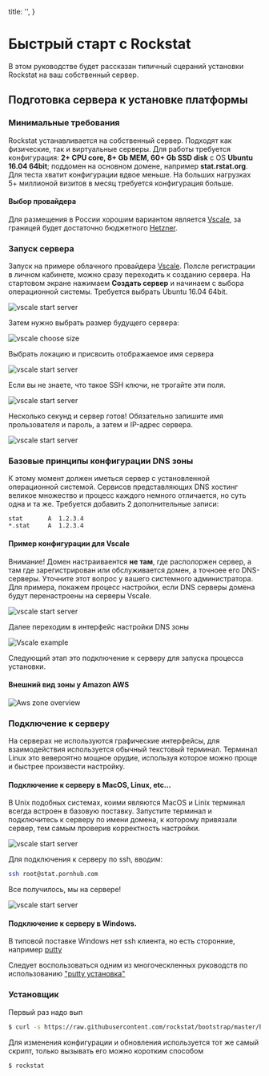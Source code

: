 
  title: '',
}

# Быстрый старт с Rockstat

<Tip>
В этом руководстве будет рассказан типичный сцераний установки Rockstat на ваш собственный сервер.
</Tip>

## Подготовка сервера к установке платформы

### Минимальные требования

Rockstat устанавливается на собственный сервер. Подходят как физические, так и виртуальные серверы.
Для работы требуется конфигурация: **2+ CPU core, 8+ Gb MEM, 60+ Gb SSD disk** с OS **Ubuntu 16.04 64bit**;
поддомен на основном домене, например **stat.rstat.org**. Для теста хватит конфигурации вдвое меньше.
На больших нагрузках 5+ миллионой визитов в месяц требуется конфигурация больше.

#### Выбор провайдера

Для размещения в России хорошим вариантом является [Vscale](https://vscale?utm_source=rock.st),
за границей будет достаточно бюджетного [Hetzner](https://hetzner.de?utm_source=rock.st).

### Запуск сервера

Запуск на примере облачного провайдера [Vscale](https://vscale.io/?utm_source=rock.st).
Полсле регистрации в личном кабинете, можно сразу переходить к созданию сервера.
На стартовом экране нажимаем **Создать сервер** и начинаем с выбора операционной системы.
Требуется выбрать Ubuntu 16.04 64bit.

![vscale start server](/static/images/docs/setup/start_server_vscale.jpg)

Затем нужно выбрать размер будущего сервера:

![vscale choose size](/static/images/docs/setup/choose_size_vscale.jpg)

Выбрать локацию и присвоить отображаемое имя сервера

![vscale start server](/static/images/docs/setup/vscale_location_hostname.jpg)

Если вы не знаете, что такое SSH ключи, не трогайте эти поля.

![vscale start server](/static/images/docs/setup/vscale_finish_create.jpg)


Несколько секунд и сервер готов! Обязательно запишите имя прользователя и пароль, а затем и IP-адрес сервера.

![vscale start server](/static/images/docs/setup/vscale_server_ready.jpg)

### Базовые принципы конфигурации DNS зоны

К этому момент должен иметься сервер с установленной операционной системой.
Сервисов представляющих DNS хостинг великое множество и процесс каждого немного отличается, но суть одна и та же.
Требуется добавить 2 дополнительные записи:

```
stat       A  1.2.3.4
*.stat     A  1.2.3.4
```

#### Пример конфигурации для Vscale

Внимание! Домен настраиваентся **не там**, где располоржен сервер, а там где зарегистрирован или обслуживается домен, а точноее его DNS-серверы.
Уточните этот вопрос у вашего системного администратора. Для примера, покажем процесс настройки, если DNS серверы домена будут перенастроены на серверы Vscale.

![vscale start server](/static/images/docs/setup/vscale_add_dns_domain.jpg)

Далее переходим в интерфейс настройки DNS зоны

![Vscale example](/static/images/docs/setup/dns_setup_vscale_example.jpg)

Следующий этап это подключение к серверу для запуска процесса установки.

#### Внешний вид зоны у Amazon AWS

![Aws zone overview](/static/images/docs/setup/aws_dns_zone_overview.jpg)

### Подключение к серверу

На серверах не используются графические интерфейсы, для взаимодействия используется обычный текстовый терминал.
Терминал Linux это вевероятно мощное орудие, используя которое можно проще и быстрее произвести настройку.

#### Подключение к серверу в MacOS, Linux, etc...

В Unix подобных системах, коими являются MacOS и Linix терминал всегда встроен в базовую поставку.
Запустите терминал и подключитесь к серверу по имени домена,
к которому привязали сервер, тем самым проверив корректность настройки.

![vscale start server](/static/images/docs/setup/macos_terminal_overview.jpg)

Для подключения к серверу по ssh, вводим:

```bash
ssh root@stat.pornhub.com
```
Все получилось, мы на сервере!

![vscale start server](/static/images/docs/setup/macos_ssh_authorized.jpg)


#### Подключение к серверу в Windows.

<Info>
В типовой поставке Windows нет ssh клиента, но есть сторонние, например <a href="https://www.chiark.greenend.org.uk/~sgtatham/putty/latest.html" target="_blank">putty</a>
</Info>

Следует воспользоваться одним из многоческленных руководств по использованию ["putty установка"](http://bit.ly/2CGTwme)



### Установщик

Первый раз надо вып

```bash
$ curl -s https://raw.githubusercontent.com/rockstat/bootstrap/master/bin/kickstart | sudo -E bash -
```

Для изменения конфигурации и обновления используется тот же самый скрипт, только вызывать его можно коротким способом

```shell
$ rockstat
```

